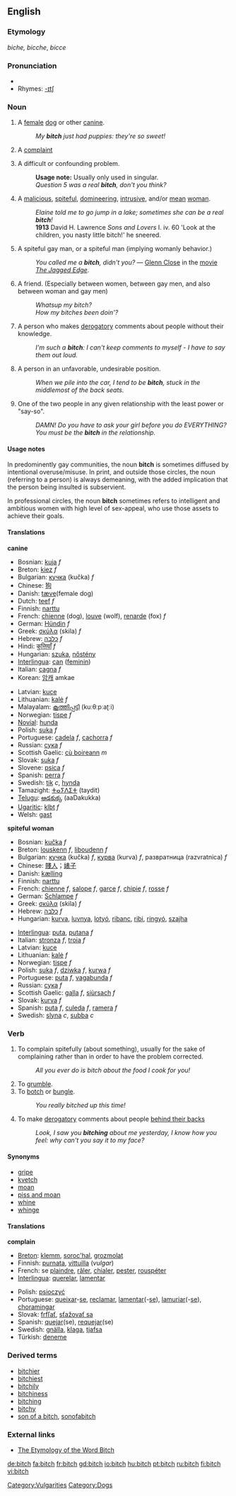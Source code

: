==English==

===Etymology===
{{OE.}} ''biche, bicche'', {{AS.}} ''bicce''

===Pronunciation===
*{{audio|en-us-bitch.ogg|Audio (US)}}
*Rhymes: [[Rhymes:English:-ɪtʃ|-ɪtʃ]]

===Noun===
{{en-noun|es}}

# A [[female]] [[dog]] or other [[canine]].
#: ''My '''bitch''' just had puppies: they're so sweet!''
# {{slang}} A [[complaint]]
# {{slang}} A difficult or confounding problem.
#: '''Usage note:''' Usually only used in singular.
#: ''Question 5 was a real '''bitch''', don't you think?''
# {{vulgar}} {{derogatory}} A [[malicious]], [[spiteful]], [[domineering]], [[intrusive]], and/or [[mean]] [[woman]].
#: ''Elaine told me to go jump in a lake; sometimes she can be a real  '''bitch'''!''
#: '''1913''' David H. Lawrence ''Sons and Lovers'' I. iv. 60 'Look at the children, you nasty little bitch!' he sneered.
# {{vulgar}} {{derogatory}} A spiteful gay man, or a spiteful man (implying womanly behavior.)
#:''You called me a '''bitch''', didn't you?'' &mdash; [[w:Glenn Close|Glenn Close]] in the [[movie]] ''[[w:The Jagged Edge|The Jagged Edge]]''.
# {{cattag|jocular}} A friend. (Especially between women, between gay men, and also between woman and gay men)
#: ''Whatsup my bitch?''
#: ''How my bitches been doin'?''
# A person who makes [[derogatory]] comments about people without their knowledge.
#: ''I'm such a '''bitch''': I can't keep comments to myself - I have to say them out loud.''
# A person in an unfavorable, undesirable position.
#: ''When we pile into the car, I tend to be '''bitch''', stuck in the middlemost of the back seats.''
# One of the two people in any given relationship with the least power or "say-so".
#: ''DAMN! Do you have to ask your girl before you do EVERYTHING? You must be the '''bitch''' in the relationship.''

====Usage notes====
In predominently gay communities, the noun '''bitch''' is sometimes diffused by intentional overuse/misuse. In print, and outside those circles, the noun (referring to a person) is always demeaning, with the added implication that the person being insulted is subservient.

In professional circles, the noun '''bitch''' sometimes refers to intelligent and ambitious women with high level of sex-appeal, who use those assets to achieve their goals.

====Translations====
'''canine'''
{{top}}
*Bosnian: [[kuja]] ''f''
*Breton: [[kiez]] ''f''
*Bulgarian: [[кучка]] (kučka) ''f''
*Chinese: [[狗]]
*Danish: [[tæve]](female dog)
*Dutch: [[teef]] ''f''
*Finnish: [[narttu]]
*French: [[chienne]] (dog), [[louve]] (wolf), [[renarde]] (fox) ''f''
*German: [[Hündin]] ''f''
*Greek: [[σκύλα]] (skila) ''f''
*Hebrew: [[כלבה]] ''f''
*Hindi: [[कुत्तियाँ]] ''f''
*Hungarian: [[szuka]], [[nőstény]]
*[[Interlingua]]: [[can#Interlingua|can]] ([[feminin]])
*Italian: [[cagna]] ''f''
*Korean: [[암캐]] amkae
{{mid}}
*Latvian: [[kuce]] {{f}}
*Lithuanian: [[kalė]] ''f''
*Malayalam: [[കൂത്തിപ്പട്ടി]] (kuːθːpːaʈːi)
*Norwegian: [[tispe]] ''f''
*[[Novial]]: [[hunda]]
*Polish: [[suka]] ''f''
*Portuguese: [[cadela]] ''f'', [[cachorra]] ''f''
*Russian: [[сука]] ''f''
*Scottish Gaelic: [[cù boireann]] ''m''
*Slovak: [[suka]] ''f''
*Slovene: [[psica]] ''f''
*Spanish: [[perra]] ''f''
*Swedish: [[tik]] ''c'', [[hynda]]
*Tamazight: [[ⵜⴰⵢⴷⵉⵜ]] (taydit) {{f}}
*[[Telugu]]: [[ఆడకుక్క]] (aaDakukka)
*[[Ugaritic]]: [[klbt]] ''f''
*Welsh: [[gast]]
{{bottom}}

'''spiteful woman'''
{{top}}
*Bosnian: [[kučka]] ''f''
*Breton: [[louskenn]] ''f'', [[liboudenn]] ''f''
*Bulgarian: [[кучка]] (kučka) ''f'', [[курва]] (kurva) ''f'', развратница (razvratnica) ''f''
*Chinese: [[賤人]]；[[婊]][[子]]
*Danish: [[kælling]]
*Finnish: [[narttu]]
*French: [[chienne]] ''f'', [[salope]] ''f'', [[garce]] ''f'', [[chipie]] ''f'', [[rosse]] ''f''
*German: [[Schlampe]] ''f''
*Greek: [[σκύλα]] (skila) ''f''
*Hebrew: [[כלבה]] ''f''
*Hungarian: [[kurva]], [[luvnya]], [[lotyó]], [[ribanc]], [[ribi]], [[ringyó]], [[szajha]]
{{mid}}
*[[Interlingua]]: [[puta]], [[putana]] ''f''
*Italian: [[stronza]] ''f'', [[troia]] ''f''
*Latvian: [[kuce]] {{f}}
*Lithuanian: [[kalė]] ''f''
*Norwegian: [[tispe]] ''f''
*Polish: [[suka]] ''f'', [[dziwka]] ''f'', [[kurwa]] ''f''
*Portuguese: [[puta]] ''f'', [[vagabunda]] ''f''
*Russian: [[сука]] ''f''
*Scottish Gaelic: [[galla]] ''f'', [[siùrsach]] ''f''
*Slovak: [[kurva]] ''f''
*Spanish: [[puta]] ''f'', [[culeda]] ''f'', [[ramera]] ''f''
*Swedish: [[slyna]] ''c'', [[subba]] ''c''
{{bottom}}
<!--
'''spiteful man'''
{{top}}
{{mid}}
{{bottom}}
-->

===Verb===
{{en-verb|bitch|es}}

#To complain spitefully (about something), usually for the sake of complaining rather than in order to have the problem corrected.
#:''All you ever do is bitch about the food I cook for you!''
#To [[grumble]].
#To [[botch]] or [[bungle]].
#:''You really bitched up this time!''
# To make [[derogatory]] comments about people [[behind one's back|behind their backs]]
#: ''Look, I saw you '''bitching''' about me yesterday, I know how you feel: why can't you say it to my face?''

====Synonyms====
*[[gripe]]
*[[kvetch]]
*[[moan]]
*[[piss and moan]]
*[[whine]]
*[[whinge]]

====Translations====
'''complain'''
{{top}}
*[[Breton]]: [[klemm]], [[soroc'hal]], [[grozmolat]]
*Finnish: [[purnata]], [[vittuilla]] (''vulgar'')
*French: se [[plaindre]], [[râler]], [[chialer]], [[pester]], [[rouspéter]]
*[[Interlingua]]: [[querelar]], [[lamentar]]
{{mid}}
*Polish: [[psioczyć]]
*Portuguese: [[queixar]]-[[se]], [[reclamar]], [[lamentar]](-[[se]]), [[lamuriar]](-[[se]]), [[choramingar]]
*Slovak: [[frfľať]], [[sťažovať sa]]
*Spanish: [[quejar]](se), [[requejar]](se)
*Swedish: [[gnälla]], [[klaga]], [[tjafsa]]
*Türkish: [[deneme]]
{{bottom}}

===Derived terms===
*[[bitchier]]
*[[bitchiest]]
*[[bitchily]]
*[[bitchiness]]
*[[bitching]]<!--noun-->
*[[bitchy]]
*[[son of a bitch]], [[sonofabitch]]

===External links===
*[http://www.roxanne.org/~maeve/bitch.html The Etymology of the Word Bitch]

[[Category:Vulgarities]]
[[Category:Dogs]]

[[de:bitch]]
[[fa:bitch]]
[[fr:bitch]]
[[gd:bitch]]
[[io:bitch]]
[[hu:bitch]]
[[pt:bitch]]
[[ru:bitch]]
[[fi:bitch]]
[[vi:bitch]]